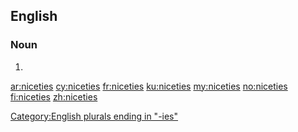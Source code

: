==English==

===Noun===
{{head|en|plural}}

# {{plural of|nicety|lang=en}}

[[Category:English plurals ending in "-ies"]]

[[ar:niceties]]
[[cy:niceties]]
[[fr:niceties]]
[[ku:niceties]]
[[my:niceties]]
[[no:niceties]]
[[fi:niceties]]
[[zh:niceties]]